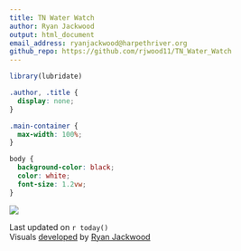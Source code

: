 ```yaml
---
title: TN Water Watch
author: Ryan Jackwood
output: html_document
email_address: ryanjackwood@harpethriver.org
github_repo: https://github.com/rjwood11/TN_Water_Watch
---
```


```r
library(lubridate)

```




```css

.author, .title {
  display: none;
}

.main-container {
  max-width: 100%;
}

body {  
  background-color: black;
  color: white;
  font-size: 1.2vw;
}

```




![](visuals/dice.png)


Last updated on `r today()`  
Visuals [developed](`r rmarkdown::metadata$github_repo`) by [Ryan Jackwood](mailto:`r rmarkdown::metadata$email_address`)




